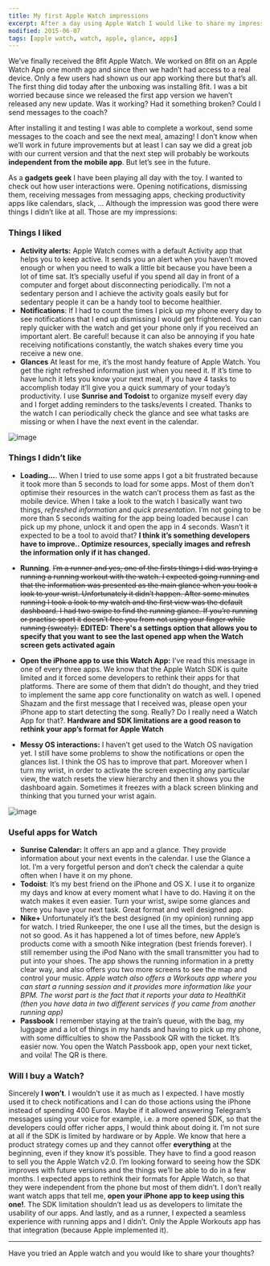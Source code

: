 ```yaml
---
title: My first Apple Watch impressions
excerpt: After a day using Apple Watch I would like to share my impressions with the new Apple toy and why I wouldn’t buy the first version
modified: 2015-06-07
tags: [apple watch, watch, apple, glance, apps]
---
```

We’ve finally received the 8fit Apple Watch. We worked on 8fit on an Apple Watch App one month ago and since then we hadn’t had access to a real device. Only a few users had shown us our app working there but that’s all. The first thing did today after the unboxing was installing 8fit. I was a bit worried because since we released the first app version we haven’t released any new update. Was it working? Had it something broken? Could I send messages to the coach?

After installing it and testing I was able to complete a workout, send some messages to the coach and see the next meal, amazing! I don’t know when we’ll work in future improvements but at least I can say we did a great job with our current version and that the next step will probably be workouts **independent from the mobile app**. But let’s see in the future.

As a **gadgets geek** I have been playing all day with the toy. I wanted to check out how user interactions were. Opening notifications, dismissing them, receiving messages from messaging apps, checking productivity apps like calendars, slack, … Although the impression was good there were things I didn’t like at all. Those are my impressions:

### Things I liked
- **Activity alerts:** Apple Watch comes with a default Activity app that helps you to keep active. It sends you an alert when you haven’t moved enough or when you need to walk a little bit because you have been a lot of time sat. It’s specially useful if you spend all day in front of a computer and forget about disconnecting periodically. I’m not a sedentary person and I achieve the activity goals easily but for sedentary people it can be a handy tool to become healthier.
- **Notifications**: If I had to count the times I pick up my phone every day to see notifications that I end up dismissing I would get frightened. You can reply quicker with the watch and get your phone only if you received an important alert. Be careful! because it can also be annoying if you hate receiving notifications constantly, the watch shakes every time you receive a new one.
- **Glances** At least for me, it’s the most handy feature of Apple Watch. You get the right refreshed information just when you need it. If it’s time to have lunch it lets you know your next meal, if you have 4 tasks to accomplish today it’ll give you a quick summary of your today’s productivity. I use **Sunrise and Todoist** to organize myself every day and I forget adding reminders to the tasks/events I created. Thanks to the watch I can periodically check the glance and see what tasks are missing or when I have the next event in the calendar.

![image][image-1]

### Things I didn’t like
- **Loading…**. When I tried to use some apps I got a bit frustrated because it took more than 5 seconds to load for some apps. Most of them don’t optimise their resources in the watch can’t process them as fast as the mobile device. When I take a look to the watch I basically want two things, *refreshed information* and *quick presentation*. I’m not going to be more than 5 seconds waiting for the app being loaded because I can pick up my phone, unlock it and open the app in 4 seconds. Wasn’t it expected to be a tool to avoid that? **I think it’s something developers have to improve.. Optimize resources, specially images and refresh the information only if it has changed.**
- **Running**. ~~I’m a runner and yes, one of the firsts things I did was trying a running a running workout with the watch. I expected going running and that the information was presented as the main glance when you took a look to your wrist. Unfortunately it didn’t happen. After some minutes running I took a look to my watch and the first view was the default dashboard.  I had two swipe to find the running glance. If you’re running or practise sport it doesn’t free you from not using your finger while running (sweaty).~~ 
**EDITED: There's a settings option that allows you to specify that you want to see the last opened app when the Watch screen gets activated again**

- **Open the iPhone app to use this Watch App:** I’ve read this message in one of every three apps. We know that the Apple Watch SDK is quite limited and it forced some developers to rethink their apps for that platforms. There are some of them that didn’t do thought, and they tried to implement the same app core functionality on watch as well. I opened Shazam and the first message that I received was, please open your iPhone app to start detecting the song. Really? Do I really need a Watch App for that?. **Hardware and SDK limitations are a good reason to rethink your app’s format for Apple Watch**
- **Messy OS interactions:** I haven’t get used to the Watch OS navigation yet. I still have some problems to show the notifications or open the glances list. I think the OS has to improve that part. Moreover when I turn my wrist, in order to activate the screen expecting any particular view, the watch resets the view hierarchy and then it shows you the dashboard again. Sometimes it freezes with a black screen blinking and thinking that you turned your wrist again. 

![image][image-2]

### Useful apps for Watch
- **Sunrise Calendar:** It offers an app and a glance. They provide information about your next events in the calendar. I use the Glance a lot. I’m a very forgetful person and don’t check the calendar a quite often when I have it on my phone.
- **Todoist**: It’s my best friend on the iPhone and OS X. I use it to organize my days and know at every moment what I have to do. Having it on the watch makes it even easier. Turn your wrist, swipe some glances and there you have your next task. Great format and well designed app.
- **Nike+** Unfortunately it’s the best designed (in my opinion) running app for watch. I tried Runkeeper, the one I use all the times, but the design is not so good. As it has happened a lot of times before, new Apple’s products come with a smooth Nike integration (best friends forever). I still remember using the iPod Nano with the small transmitter you had to put into your shoes. The app shows the running information in a pretty clear way, and also offers you two more screens to see the map and control your music. *Apple watch also offers a Workouts app where you can start a running session and it provides more information like your BPM. The worst part is the fact that it reports your data to HealthKit (then you have data in two different services if you came from another running app)*
- **Passbook** I remember staying at the train’s queue, with the bag, my luggage and a lot of things in my hands and having to pick up my phone, with some difficulties to show the Passbook QR with the ticket. It’s easier now. You open the Watch Passbook app, open your next ticket, and voila! The QR is there.

### Will I buy a Watch?
Sincerely **I won’t**. I wouldn’t use it as much as I expected. I have mostly used it to check notifications and I can do those actions using the iPhone instead of spending 400 Euros. Maybe if it allowed answering Telegram’s messages using your voice for example, i.e. a more opened SDK, so that the developers could offer richer apps, I would think about doing it.
I’m not sure at all if the SDK is limited by hardware or by Apple. We know that here a product strategy comes up and they cannot offer **everything** at the beginning, even if they know it’s possible. They have to find a good reason to sell you the Apple Watch v2.0. I’m looking forward to seeing how the SDK improves with future versions and the things we’ll be able to do in a few months.
I expected apps to rethink their formats for Apple Watch, so that they were independent from the phone but most of them didn’t. I don’t really want watch apps that tell me, **open your iPhone app to keep using this one!**. The SDK limitation shouldn’t lead us as developers to limitate the usability of our apps.
And lastly, and as a runner, I expected a seamless experience with running apps and I didn’t. Only the Apple Workouts app has that integration (because Apple implemented it).

---- 
Have you tried an Apple watch and you would like to share your thoughts?

[image-1]:	http://images.gizmag.com/inline/apple-watch-review-23.jpg "Loading Apple Watch"
[image-2]:	http://cdn.macrumors.com/article-new/2015/05/Todoist-Apple-Watch.jpg?retina "Todoist Apple Watch App"